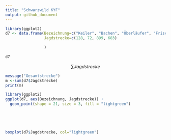 ```yaml
---
title: "Schwarzwild KYF"
output: github_document
---
```


```r
library(ggplot2)
d7 <- data.frame(Bezeichnung=c("Keiler", "Bachen", "Überläufer", "Frischlinge"),
                 Jagdstrecke=c(128, 72, 899, 683)

                 )
                   
d7
```

$$
\sum Jagdstrecke
$$

```r
message("Gesamtstrecke")
m <-sum(d7$Jagdstrecke)
print(m)
```

```r
library(ggplot2)
ggplot(d7, aes(Bezeichnung, Jagdstrecke)) +
  geom_point(shape = 21, size = 3, fill = "lightgreen") 
  
        
  
    
```

```r
boxplot(d7$Jagdstrecke, col="lightgreen")
```
